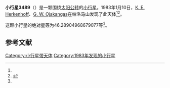 {{Infobox planet
| bgcolour = #FFFFC0
| name = 3489 Lottie
| symbol = 
| image = 
| caption = 
| discovery = yes
| discovery_ref = 
| discoverer = [[K._E._Herkenhoff|K. E. Herkenhoff]]、[[G._W._Ojakangas|G. W. Ojakangas]]
| discovery_site = [[帕洛马山|帕洛马山]] 
| discovered = 1983年1月10日
| designations = yes
| mp_name = 
| named_after = 
| alt_names = 1983 AT2/ 1974 TR / 1974 WJ1
| mp_category = [[主带小行星|主带小行星]]
| orbit_ref = <ref name="a">[http://ssd.jpl.nasa.gov/sbdb.cgi?sstr=3489 3489 Lottie] {{Wayback|url=http://ssd.jpl.nasa.gov/sbdb.cgi?sstr=3489 |date=20200918004337 }}，小行星數據庫瀏覽器（JPL Small-Body Database Browser）－[[美国国家航空航天局|美国国家航空航天局]]喷气推进实验室</ref>
| epoch = 2456400.5 (2013年4月18日更新)
| aphelion = {{convert|2.64144466840143|AU|km|3|abbr=on|lk=out}}
| perihelion = {{convert|2.17322426783811|AU|km|3|abbr=on}}
| semimajor = {{convert|2.40733446811977|AU|km|3|abbr=on}}
| eccentricity = 0.097248722
| period = 1364.278635 [[日|日]]<br />3.74[[儒略年|儒略年]]
| avg_speed = 
| inclination = 6.315161151064933
| asc_node = 18.1659661621884
| mean_anomaly = 
| arg_peri = 46.28904968679077
| satellites = 
| physical_characteristics = yes
| dimensions = 
| mass = 
| density = 
| surface_grav = 
| escape_velocity = 
| sidereal_day = 
| axial_tilt = 
| pole_ecliptic_lat = 
| pole_ecliptic_lon = 
| albedo = 
| temperatures= 
| temp_name1 = 
| mean_temp_1 = 
| max_temp_1 = 
| temp_name2 = 
| max_temp_2 = 
| spectral_type = 
| abs_magnitude = 46.28904968679077
}}

'''小行星3489'''（{{lang-en|3489 Lottie}}）是一颗围绕[[太阳|太阳]][[公转|公转]]的[[小行星|小行星]]。1983年1月10日，[[K._E._Herkenhoff|K. E. Herkenhoff]]、[[G._W._Ojakangas|G. W. Ojakangas]]在帕洛马山发现了此天体<ref name="a" /><ref>{{cite news|title=小行星列表|url=http://cfa-www.harvard.edu/iau/lists/NumberedMPs.txt|accessdate=2013-07-08|newspaper=哈佛大学|archive-date=2008-05-17|archive-url=https://web.archive.org/web/20080517010638/http://cfa-www.harvard.edu/iau/lists/NumberedMPs.txt|dead-url=no}}</ref>。

这颗小行星的[[绝对星等|绝对星等]]为46.28904968679077等<ref name="a" />。

==参考文献==
{{reflist}}
{{Minor Planet Number|[[小行星3488|小行星3488]]|[[小行星3490|小行星3490]]}}

{{小天体}}

[[Category:小行星带天体|Category:小行星带天体]]
[[Category:1983年发现的小行星|Category:1983年发现的小行星]]

{{asteroid-stub}}